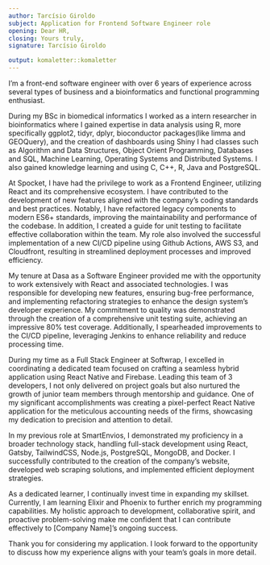 ```yaml
---
author: Tarcísio Giroldo
subject: Application for Frontend Software Engineer role
opening: Dear HR,
closing: Yours truly,
signature: Tarcísio Giroldo

output: komaletter::komaletter
---
```


I'm a front-end software engineer with over 6 years of experience across several types of business and a bioinformatics and functional programming enthusiast.

During my BSc in biomedical informatics I worked as a intern researcher in bioinformatics where I gained expertise in data analysis using R, more specifically ggplot2, tidyr, dplyr, bioconductor packages(like limma and GEOQuery), and the creation of dashboards using Shiny
I had classes such as Algorithm and Data Structures, Object Orient Programming, Databases and SQL, Machine Learning, Operating Systems and Distributed Systems.
I also gained knowledge learning and using C, C++, R, Java and PostgreSQL.

At Spocket, I have had the privilege to work as a Frontend Engineer, utilizing React and its comprehensive ecosystem. I have contributed to the development of new features aligned with the company's coding standards and best practices. Notably, I have refactored legacy components to modern ES6+ standards, improving the maintainability and performance of the codebase. In addition, I created a guide for unit testing to facilitate effective collaboration within the team. My role also involved the successful implementation of a new CI/CD pipeline using Github Actions, AWS S3, and Cloudfront, resulting in streamlined deployment processes and improved efficiency.

My tenure at Dasa as a Software Engineer provided me with the opportunity to work extensively with React and associated technologies. I was responsible for developing new features, ensuring bug-free performance, and implementing refactoring strategies to enhance the design system's developer experience. My commitment to quality was demonstrated through the creation of a comprehensive unit testing suite, achieving an impressive 80% test coverage. Additionally, I spearheaded improvements to the CI/CD pipeline, leveraging Jenkins to enhance reliability and reduce processing time.

During my time as a Full Stack Engineer at Softwrap, I excelled in coordinating a dedicated team focused on crafting a seamless hybrid application using React Native and Firebase. Leading this team of 3 developers, I not only delivered on project goals but also nurtured the growth of junior team members through mentorship and guidance. One of my significant accomplishments was creating a pixel-perfect React Native application for the meticulous accounting needs of the firms, showcasing my dedication to precision and attention to detail.

In my previous role at SmartEnvios, I demonstrated my proficiency in a broader technology stack, handling full-stack development using React, Gatsby, TailwindCSS, Node.js, PostgreSQL, MongoDB, and Docker. I successfully contributed to the creation of the company's website, developed web scraping solutions, and implemented efficient deployment strategies.

As a dedicated learner, I continually invest time in expanding my skillset. Currently, I am learning Elixir and Phoenix to further enrich my programming capabilities. My holistic approach to development, collaborative spirit, and proactive problem-solving make me confident that I can contribute effectively to [Company Name]'s ongoing success.

Thank you for considering my application. I look forward to the opportunity to discuss how my experience aligns with your team's goals in more detail.



